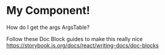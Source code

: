 

<Meta title="MyComponent" component={Button} />

# My Component!

How do I get the args ArgsTable?

Follow these Doc Block guides to make this really nice https://storybook.js.org/docs/react/writing-docs/doc-blocks

<ArgsTable of={Button} />
